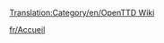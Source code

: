 [[Translation:Category/en/OpenTTD Wiki]]

{{en/Bilingual box| Fr
| Cette catégorie contient des informations relatives à des aspects différents de l'administration Wiki OpenTTD.
| ''This category contains material relating to various administration aspects of the OpenTTD Wiki.''}}


[[fr/Accueil]]